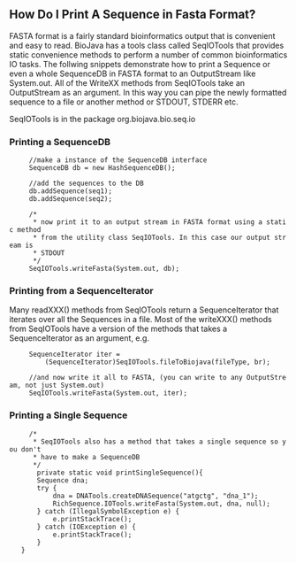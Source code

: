== How Do I Print A Sequence in Fasta Format? ==

FASTA format is a fairly standard bioinformatics output that is convenient and easy to read. BioJava has a tools class called SeqIOTools that provides static convenience methods to perform a number of common bioinformatics IO tasks. The follwing snippets demonstrate how to print a Sequence or even a whole SequenceDB in FASTA format to an OutputStream like System.out. All of the WriteXX methods from SeqIOTools take an OutputStream as an argument. In this way you can pipe the newly formatted sequence to a file or another method or STDOUT, STDERR etc.

SeqIOTools is in the package org.biojava.bio.seq.io

=== Printing a SequenceDB ===

<java>
      //make a instance of the SequenceDB interface
      SequenceDB db = new HashSequenceDB();

      //add the sequences to the DB
      db.addSequence(seq1);
      db.addSequence(seq2);

      /*
       * now print it to an output stream in FASTA format using a static method
       * from the utility class SeqIOTools. In this case our output stream is
       * STDOUT
       */
      SeqIOTools.writeFasta(System.out, db);
</java> 

=== Printing from a SequenceIterator ===

Many readXXX() methods from SeqIOTools return a SequenceIterator that iterates over all the Sequences in a file. Most of the writeXXX() methods from SeqIOTools have a version of the methods that takes a SequenceIterator as an argument, e.g.

<java>
      SequenceIterator iter =
          (SequenceIterator)SeqIOTools.fileToBiojava(fileType, br);

      //and now write it all to FASTA, (you can write to any OutputStream, not just System.out)
      SeqIOTools.writeFasta(System.out, iter);
</java>

=== Printing a Single Sequence ===

<java>
      /*
       * SeqIOTools also has a method that takes a single sequence so you don't
       * have to make a SequenceDB
       */
      	private static void printSingleSequence(){
		Sequence dna;
		try {
			dna = DNATools.createDNASequence("atgctg", "dna_1");
			RichSequence.IOTools.writeFasta(System.out, dna, null);
		} catch (IllegalSymbolException e) {
			e.printStackTrace();
		} catch (IOException e) {
			e.printStackTrace();
		}		
	}
</java>